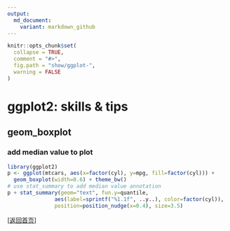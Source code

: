 ```yaml
---
output:
  md_document:
    variant: markdown_github
---
```


<!-- *.md is generated from *.Rmd. Please edit that file -->

```r
knitr::opts_chunk$set(
  collapse = TRUE,
  comment = "#>",
  fig.path = "show/ggplot-",
  warning = FALSE
)
```

# ggplot2: skills & tips

## geom_boxplot

### add median value to plot

```r
library(ggplot2)
p <- ggplot(mtcars, aes(x=factor(cyl), y=mpg, fill=factor(cyl))) + 
  geom_boxplot(width=0.6) + theme_bw()
# use stat_summary to add median value annotation
p + stat_summary(geom="text", fun.y=quantile,
               aes(label=sprintf("%1.1f", ..y..), color=factor(cyl)),
               position=position_nudge(x=0.4), size=3.5)
```

[[返回首页](../../README.md)]
